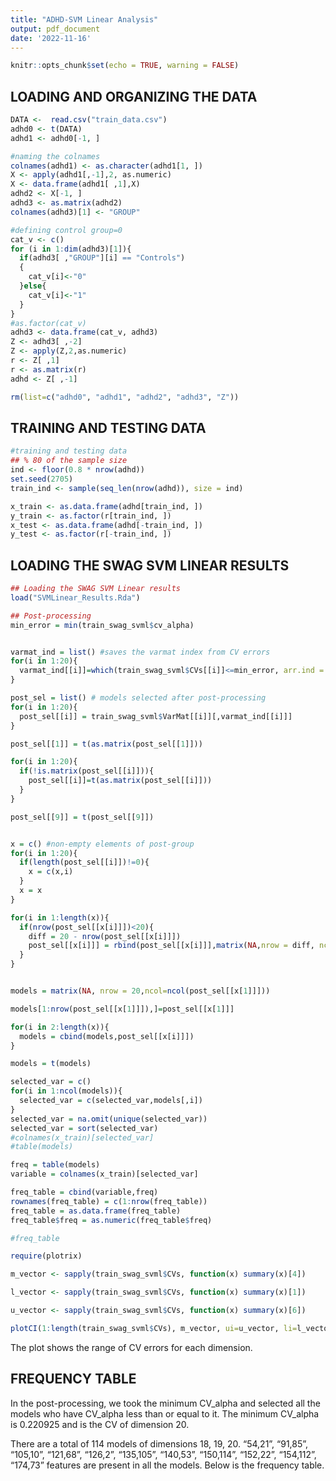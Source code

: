 ```yaml
---
title: "ADHD-SVM Linear Analysis"
output: pdf_document
date: '2022-11-16'
---
```


```r
knitr::opts_chunk$set(echo = TRUE, warning = FALSE)
```

## LOADING AND ORGANIZING THE DATA

```r
DATA <-  read.csv("train_data.csv")
adhd0 <- t(DATA)
adhd1 <- adhd0[-1, ]

#naming the colnames
colnames(adhd1) <- as.character(adhd1[1, ])
X <- apply(adhd1[,-1],2, as.numeric)
X <- data.frame(adhd1[ ,1],X)
adhd2 <- X[-1, ]
adhd3 <- as.matrix(adhd2)
colnames(adhd3)[1] <- "GROUP"

#defining control group=0  
cat_v <- c()
for (i in 1:dim(adhd3)[1]){
  if(adhd3[ ,"GROUP"][i] == "Controls")
  {
    cat_v[i]<-"0"
  }else{
    cat_v[i]<-"1"
  }
}
#as.factor(cat_v)
adhd3 <- data.frame(cat_v, adhd3)
Z <- adhd3[ ,-2]
Z <- apply(Z,2,as.numeric)
r <- Z[ ,1]
r <- as.matrix(r)
adhd <- Z[ ,-1]

rm(list=c("adhd0", "adhd1", "adhd2", "adhd3", "Z"))
```

## TRAINING AND TESTING DATA

```r
#training and testing data
## % 80 of the sample size
ind <- floor(0.8 * nrow(adhd))
set.seed(2705)
train_ind <- sample(seq_len(nrow(adhd)), size = ind)

x_train <- as.data.frame(adhd[train_ind, ])
y_train <- as.factor(r[train_ind, ])
x_test <- as.data.frame(adhd[-train_ind, ])
y_test <- as.factor(r[-train_ind, ])
```

## LOADING THE SWAG SVM LINEAR RESULTS


```r
## Loading the SWAG SVM Linear results
load("SVMLinear_Results.Rda")
```

```r
## Post-processing
min_error = min(train_swag_svml$cv_alpha)


varmat_ind = list() #saves the varmat index from CV errors
for(i in 1:20){
  varmat_ind[[i]]=which(train_swag_svml$CVs[[i]]<=min_error, arr.ind = T)
}

post_sel = list() # models selected after post-processing
for(i in 1:20){
  post_sel[[i]] = train_swag_svml$VarMat[[i]][,varmat_ind[[i]]]
}

post_sel[[1]] = t(as.matrix(post_sel[[1]]))

for(i in 1:20){
  if(!is.matrix(post_sel[[i]])){
    post_sel[[i]]=t(as.matrix(post_sel[[i]]))
  }
}

post_sel[[9]] = t(post_sel[[9]])


x = c() #non-empty elements of post-group
for(i in 1:20){
  if(length(post_sel[[i]])!=0){
    x = c(x,i)
  }
  x = x
}

for(i in 1:length(x)){
  if(nrow(post_sel[[x[i]]])<20){
    diff = 20 - nrow(post_sel[[x[i]]])
    post_sel[[x[i]]] = rbind(post_sel[[x[i]]],matrix(NA,nrow = diff, ncol = ncol(post_sel[[x[i]]])))
  } 
}


models = matrix(NA, nrow = 20,ncol=ncol(post_sel[[x[1]]]))

models[1:nrow(post_sel[[x[1]]]),]=post_sel[[x[1]]]

for(i in 2:length(x)){
  models = cbind(models,post_sel[[x[i]]])
}

models = t(models)

selected_var = c() 
for(i in 1:ncol(models)){
  selected_var = c(selected_var,models[,i])
}
selected_var = na.omit(unique(selected_var))
selected_var = sort(selected_var)
#colnames(x_train)[selected_var]
#table(models)

freq = table(models)
variable = colnames(x_train)[selected_var]

freq_table = cbind(variable,freq)
rownames(freq_table) = c(1:nrow(freq_table))
freq_table = as.data.frame(freq_table)
freq_table$freq = as.numeric(freq_table$freq)

#freq_table
```


```r
require(plotrix)

m_vector <- sapply(train_swag_svml$CVs, function(x) summary(x)[4])

l_vector <- sapply(train_swag_svml$CVs, function(x) summary(x)[1])

u_vector <- sapply(train_swag_svml$CVs, function(x) summary(x)[6])

plotCI(1:length(train_swag_svml$CVs), m_vector, ui=u_vector, li=l_vector, scol = "grey", col="red", pch = 16, main = "Ranges 10-fold CV Misclassification Errors",ylab = "Range CV Error",xlab = "Model Size")
```

The plot shows the range of CV errors for each dimension.

## FREQUENCY TABLE

In the post-processing, we took the minimum CV_alpha and selected all the models who have CV_alpha less than or equal to it. The minimum CV_alpha is 0.220925 and is the CV of dimension 20.

There are a total of 114 models of dimensions 18, 19, 20. "54,21", "91,85", "105,10", "121,68", "126,2", "135,105", "140,53", "150,114", "152,22", "154,112", "174,73" features are present in all the models. Below is the frequency table.

\begin{table}
\begin{tabular}[t]{||c|c|c||}
\hline
Feature & Variable & Frequency \\
\hline \hline
'Insula-R'$\leftrightarrow$ 'Paracentral-Lobule-R'& 54.21 &	114 \\
\hline
'Frontal-Sup-L'$\leftrightarrow$ 'Lingual-L' & 91.85 & 114 \\
\hline
'Thalamus-L'$\leftrightarrow$ 'Frontal-Sup-Medial-L' & 105.10 & 114\\
\hline
'Olfactory'$\leftrightarrow$ 'Frontal-Mid-R' & 121.68 &	114\\
\hline
'Vermis-4-5'$\leftrightarrow$ 'Frontal-Sup-Orb-R' & 126.2 &	114\\
\hline
'Temporal-Sup-L'$\leftrightarrow$ 'Thalamus-L' & 135.105 &	114\\
\hline
'Parietal-Inf-R'$\leftrightarrow$ 'Precentral-R' & 140.53 &	114\\
\hline
'Vermis-1-2'$\leftrightarrow$ 'Temporal-Mid-L'& 150.114	& 114\\
\hline
'Angular-R'$\leftrightarrow$ 'Fusiform-L'& 152.22 & 114\\
\hline
'Fusiform-R'$\leftrightarrow$ 'Cingulum-Ant-R' & 154.112	& 114\\
\hline
'Cerebelum-6-L'$\leftrightarrow$ 'Cerebelum-Crus2-L' & 174.73	& 114\\
\hline
'Parietal-Inf-L'$\leftrightarrow$ 'Temporal-Pole-Mid-L'& 183.12	& 106\\
\hline
'Thalamus-L'$\leftrightarrow$'Frontal-Sup-L' & 105.91	& 71\\
\hline
'Vermis-1-2'$\leftrightarrow$'Pallidum-R' & 150.40	& 67\\
\hline
'Cuneus-R'$\leftrightarrow$'Frontal-Inf-Orb-L' & 70.14	& 66\\
\hline
'Frontal-Sup-Medial-L'$\leftrightarrow$'Precentral-L' & 130.80	& 66\\
\hline
'Frontal-Mid-R'$\leftrightarrow$'Cingulum-Ant-L' & 161.47 & 66\\
\hline
'Parietal-Inf-L'$\leftrightarrow$'Fusiform-R' & 157.81	& 56\\
\hline
'Frontal-Sup-Orb-L'$\leftrightarrow$'Cuneus-L' & 78.58	& 40\\
\hline
'Angular-R'$\leftrightarrow$'Cerebelum-Crus2-L' & 92.73	& 39\\
\hline
'Rolandic-Oper-L'$\leftrightarrow$'Frontal-Inf-Orb-L' & 148.14	& 28\\
\hline
'Midbrain'$\leftrightarrow$'Temporal-Sup-L' & 165.135 & 27\\
\hline
'Temporal-Pole-Sup-R'$\leftrightarrow$'Frontal-Inf-Orb-R' & 185.34	& 24\\
\hline
'Cingulum-Ant-R'$\leftrightarrow$'Temporal-Mid-R' & 189.8	& 22\\
\hline
'SupraMarginal-L'$\leftrightarrow$'Cingulum-Mid-L' & 147.65	& 16\\
\hline
'Parietal-Inf-L'$\leftrightarrow$'Cingulum-Ant-L' & 169.47 & 15\\
\hline
'Frontal-Sup-R'$\leftrightarrow$'Putamen-L' & 72.6 & 12\\
\hline
'Precentral-L'$\leftrightarrow$'Occipital-Mid-R'& 80.77 & 12\\
\hline
'Temporal-Mid-L'$\leftrightarrow$'Frontal-Inf-Orb-L' & 187.14 & 11\\
\hline
'Parietal-Inf-L'$\leftrightarrow$'Precuneus-L' & 169.18 & 10\\
\hline
'Frontal-Inf-Oper-R'$\leftrightarrow$'SupraMarginal-R' & 190.127 & 10\\
\hline
'Occipital-Mid-R'$\leftrightarrow$'Lingual-R' & 77.4 & 9\\
\hline
'Occipital-Sup-R'$\leftrightarrow$'Parietal-Sup-R' & 137.131 &	9\\
\hline
'Thalamus-R'$\leftrightarrow$'Frontal-Sup-Medial-L' & 62.10 & 8\\
\hline
'Temporal-Mid-L'$\leftrightarrow$'Frontal-Mid-R & 114.68 & 8\\
\hline
'Frontal-Mid-L'$\leftrightarrow$'Frontal-Sup-L' & 79.13 & 7\\
\hline
'Cingulum-Ant-R'$\leftrightarrow$'Frontal-Inf-Orb-R' & 189.34 & 7\\
\hline
'Insula-L'$\leftrightarrow$'Brainstem' & 61.35 &	6\\
\hline
'Calcarine-L'$\leftrightarrow$'Cerebelum-8-R' & 88.45 &	6\\
\hline
'Frontal-Med-Orb-R'$\leftrightarrow$'Frontal-Mid-L'& 138.89 & 6\\
\hline
'Rolandic-Oper-L'$\leftrightarrow$'Temporal-Pole-Sup-R'& 148.146 & 6\\
\hline
'Frontal-Inf-Orb-L'$\leftrightarrow$'Putamen-L'& 14.6 & 5\\
\hline
'Cingulum-Mid-R'$\leftrightarrow$'Frontal-Mid-L' & 82.69	& 5\\
\hline
'Temporal-Pole-Sup-R'$\leftrightarrow$'Supp-Motor-Area-R' & 146.30 &	5\\
\hline
'Cerebelum-8-R'$\leftrightarrow$'Cerebelum-6-L' & 155.7 & 5\\
\hline
'Rectus-L'$\leftrightarrow$'Brainstem' & 188.35 & 5\\
\hline
'Rectus-L'$\leftrightarrow$'Cingulum-Mid-L' & 188.99 & 5\\
\hline
'Rectus-L'$\leftrightarrow$'Cerebelum-6-L' & 188.174 & 5\\
\hline
'Cingulum-Ant-R'$\leftrightarrow$'Temporal-Mid-R' & 189.64 & 5\\
\hline
'Frontal-Inf-Oper-R'$\leftrightarrow$'Frontal-Inf-Tri-R' & 190.3 &	5\\
\hline
'Cuneus-L'$\leftrightarrow$'Precuneus-L' & 58.38 & 4\\
\hline
'Thalamus-L'$\leftrightarrow$'Frontal-Sup-Medial-R' & 105.83 & 4\\
\hline
'Frontal-Mid-L'$\leftrightarrow$'Frontal-Sup-Medial-L' & 108.10 & 4\\
\hline
'Occipital-Sup-R'$\leftrightarrow$'Precuneus-R' & 137.9 &	4\\
\hline
'Frontal-Inf-Oper-R'$\leftrightarrow$'Cingulum-Mid-R' & 164.82 & 4\\
\hline
'Midbrain'$\leftrightarrow$'Frontal-Inf-Tri-L' & 165.23 & 4\\
\hline
'Cerebelum-6-L'$\leftrightarrow$'Temporal-Inf-R' & 174.57 & 4\\
\hline
'Frontal-Sup-R'$\leftrightarrow$'Frontal-Mid-Orb-R'& 104.90 & 3\\
\hline
'Insula-L'$\leftrightarrow$'Supp-Motor-Area-R' & 116.30 & 3\\
\hline
'Insula-L'$\leftrightarrow$'Postcentral-R' & 116.42 & 3\\
\hline
'Caudate-R'$\leftrightarrow$'Temporal-Pole-Mid-R' & 117.102 & 3\\
\hline
'Precentral-L'$\leftrightarrow$'Insula-L' & 128.116 & 3\\
\hline
'Temporal-Sup-L'$\leftrightarrow$'Cingulum-Mid-R' & 135.82 & 3\\
\hline
'Supp-Motor-Area-L'$\leftrightarrow$'Angular-L' & 139.118 & 3\\
\hline
'Precuneus-L'$\leftrightarrow$'Precuneus-L' & 145.18 &	3\\
\hline
'RectalGyrus'$\leftrightarrow$'Frontal-Inf-Orb-R' & 168.34 & 3\\
\hline
'Cuneus-L'$\leftrightarrow$'Cingulum-Ant-L' & 58.47 &	2\\
\hline
'Occipital-Mid-R'$\leftrightarrow$'Temporal-Mid-R' & 77.19 &	2\\
\hline
'Frontal-Sup-Medial-R'$\leftrightarrow$'Caudate-R' & 83.27 & 2\\
\hline
'Angular-R'$\leftrightarrow$'Frontal-Sup-Orb-R' & 92.2 & 2\\
\hline
'Supp-Motor-Area-L'$\leftrightarrow$'SupraMarginal-L' & 151.147	& 2\\
\hline
'RectalGyrus'$\leftrightarrow$'Cerebelum-8-R' & 168.97 & 2\\
\hline
'Paracentral-Lobule-L'$\leftrightarrow$'Postcentral-R' & 177.55 & 2\\
\hline
'Paracentral-Lobule-L'$\leftrightarrow$'Cingulum-Mid-L' & 177.65 & 2\\
\hline
'Temporal-Mid-L'$\leftrightarrow$'Cingulum-Ant-L' & 179.47 & 2\\
\hline
'Parietal-Inf-L'$\leftrightarrow$'Angular-L' & 183.118 & 2\\
\hline
'Cingulum-Ant-R'$\leftrightarrow$'Cingulum-Mid-L' & 189.99 & 2\\
\hline
'Cuneus-L'$\leftrightarrow$Putamen-L' & 24.6 & 1\\
\hline
'Insula_L'$\leftrightarrow$'Temporal_Mid_L' & 61.31 &	1\\
\hline
'Frontal-Mid-L'$\leftrightarrow$'Temporal-Inf-R'& 69.15 & 1\\
\hline
'Cingulum-Mid-R'$\leftrightarrow$'Precentral-L' & 82.80 & 1\\
\hline
'Parietal-Sup-L'$\leftrightarrow$'Precentral-R' & 95.53 &	1\\
\hline
'Cingulum-Mid-L'$\leftrightarrow$'Frontal-Inf-Orb-L' & 99.14 & 1\\
\hline
'Temporal-Inf-L'$\leftrightarrow$'Frontal-Sup-L' & 103.91 & 1\\
\hline
'Frontal-Sup-R'$\leftrightarrow$'Paracentral-Lobule-R'& 104.21 & 1\\
\hline
'Vermis-9'$\leftrightarrow$'Frontal-Mid-R' & 113.107 & 1\\
\hline
'Temporal-Mid-L'$\leftrightarrow$'Frontal-Sup-R' & 114.72 &	1\\
\hline
'Postcentral-R'$\leftrightarrow$'Insula-R' & 115.54 & 1\\
\hline
'Insula-L'$\leftrightarrow$'Parietal-Sup-L' & 116.95 & 1\\
\hline
'Frontal-Mid-Orb-L'$\leftrightarrow$'Cingulum-Mid-L' & 119.99 & 1\\
\hline
'Frontal-Sup-Medial-L'$\leftrightarrow$'Frontal-Inf-Orb-R' & 124.34 & 1\\
\hline
'Temporal-Sup-L'$\leftrightarrow$'Postcentral-R' & 135.55 & 1\\
\hline
'Frontal-Med-Orb-R'$\leftrightarrow$'Angular-R' & 138.92 & 1\\
\hline
'Supp-Motor-Area-L'$\leftrightarrow$'Frontal-Mid-R'& 139.20 & 1\\
\hline
'Temporal-Pole-Sup-R'$\leftrightarrow$'Temporal-Mid-L' & 146.31 & 1\\
\hline
'Temporal-Pole-Sup-R'$\leftrightarrow$'Frontal-Sup-Orb-L' & 146.78 &	1\\
\hline
'SupraMarginal-L'$\leftrightarrow$'Frontal-Mid-Orb-L' & 147.33 & 1\\
\hline
'Rolandic-Oper-L'$\leftrightarrow$'Cingulum-Ant-L' & 148.47 & 1\\
\hline
'Rolandic-Oper-L'$\leftrightarrow$'Frontal-Mid-L' &148.89 & 1\\
\hline
'Cerebelum-3-R'$\leftrightarrow$'Thalamus-R' & 160.62 & 1\\
\hline
'Postcentral-L'$\leftrightarrow$'Postcentral-R' & 163.55 & 1\\
\hline
'Precentral-L'$\leftrightarrow$'Cingulum-Ant-R' & 166.112 & 1\\
\hline
'RectalGyrus'$\leftrightarrow$'Insula-L' & 168.116 &	1\\
\hline
'Parietal-Inf-L'$\leftrightarrow$'Frontal-Mid-L' & 169.108	& 1\\
\hline
'Occipital-Sup-L'$\leftrightarrow$'Occipital-Mid-R' & 171.59 & 1\\
\hline
'Frontal-Inf-Orb-R'$\leftrightarrow$'Vermis-6' & 172.136 & 1\\
\hline
'Fusiform-R'$\leftrightarrow$'Caudate-R' & 175.27 & 1\\
\hline
'Parietal-Inf-L'$\leftrightarrow$'Paracentral-Lobule-R' & 183.21 & 1\\
\hline
'Temporal-Pole-Sup-R'$\leftrightarrow$'Thalamus-R' & 185.62 &	1\\
\hline
'Temporal-Mid-L'$\leftrightarrow$'Temporal-Inf-L' & 187.60 &	1\\
\hline
\end{tabular}
\end{table}




